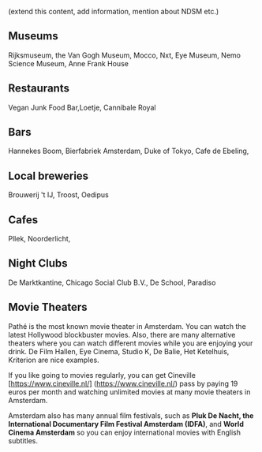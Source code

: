 (extend this content, add information, mention about NDSM etc.) 
## Museums
Rijksmuseum, the Van Gogh Museum, Mocco, Nxt, Eye Museum, Nemo Science Museum, Anne Frank House 
## Restaurants
Vegan Junk Food Bar,Loetje, Cannibale Royal 
## Bars
Hannekes Boom, Bierfabriek Amsterdam, Duke of Tokyo, Cafe de Ebeling,
## Local breweries 
Brouwerij 't IJ, Troost, Oedipus
## Cafes 
Pllek, Noorderlicht, 
## Night Clubs
De Marktkantine, Chicago Social Club B.V., De School, Paradiso
## Movie Theaters 
Pathé is the most known movie theater in Amsterdam. You can watch the latest Hollywood blockbuster movies. Also, there are many alternative theaters where you can watch different movies while you are enjoying your drink. De Film Hallen, Eye Cinema, Studio K, De Balie, Het Ketelhuis, Kriterion are nice examples. 

If you like going to movies regularly, you can get Cineville [https://www.cineville.nl/] (https://www.cineville.nl/) pass by paying 19 euros per month and watching unlimited movies at many movie theaters in Amsterdam.

Amsterdam also has many annual film festivals, such as **Pluk De Nacht, the International Documentary Film Festival Amsterdam (IDFA)**, and **World Cinema Amsterdam** so you can enjoy international movies with English subtitles. 
